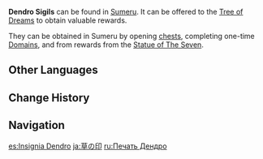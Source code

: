 {{Item Infobox
|id           = 000303
|image        = Item Dendro Sigil.png
|type         = City States Sigils
|invCategory  = Precious Items
|quality      = 3
|description  = A sigil that serves as a sign of recognition from the trees, grass, and flowers in Sumeru. Offer it to the [[Tree of Dreams]] deep in the woods to receive the rewards from the forest.
|source1      = [[Statue of The Seven]] rewards
|source2      = Opening chests in [[Sumeru]]
|source3      = One-time domain rewards in [[Sumeru]]
|source4      = 
}}
'''Dendro Sigils''' can be found in [[Sumeru]]. It can be offered to the [[Vanarana's Favor|Tree of Dreams]] to obtain valuable rewards.

They can be obtained in Sumeru by opening [[chests]], completing one-time [[Domains]], and from rewards from the [[Statue of The Seven]].

==Other Languages==
{{Other Languages
|en      = Dendro Sigil
|zhs     = 草之印
|zhs_rm  = Cǎo zhī Yìn
|zht     = 草之印
|zht_rm  = Cǎo zhī Yìn
|zh_tl   = Dendro Sigil
|ja      = 草の印
|ja_rm   = Kusa no Shirushi
|ja_tl   = Dendro Sigil
|ko      = 풀의 인장
|ko_rm   = Pul-ui Injang
|ko_tl   = Seal of Grass
|es      = Insignia Dendro
|es_tl   = Dendro Insignia
|fr      = Sceau Dendro
|fr_tl   = Dendro Seal
|ru      = Печать Дендро
|ru_tl   = Dendro Seal
|th      = Dendro Sigil
|vi      = Ấn Thảo
|vi_tl   = {{Lexicon|Dendro|vi}} Seal
|de      = Dendro-Siegel
|de_tl   = Dendro Sigil
|id      = Dendro Sigil
|pt      = Selo Dendro
|pt_tl   = Dendro Seal
|tr      = Doğa Mührü
|tr_tl   = 
|it      = Sigillo di Dendro
|it_tl   = Dendro Sigil
}}

==Change History==
{{Change History|3.0}}

==Navigation==
{{Precious Navbox|Currency}}

[[es:Insignia Dendro]]
[[ja:草の印]]
[[ru:Печать Дендро]]